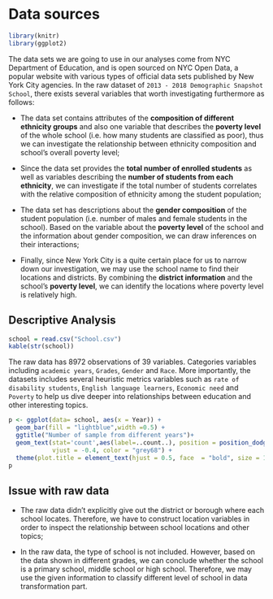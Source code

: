 # Data sources

```r
library(knitr)
library(ggplot2)
```

The data sets we are going to use in our analyses come from NYC Department of Education, and is open sourced on NYC Open Data, a popular website with various types of official data sets published by New York City agencies. In the raw dataset of `2013 - 2018 Demographic Snapshot School `, there exists several variables that worth investigating furthermore as follows:

* The data set contains attributes of the **composition of different ethnicity groups** and also one variable that describes the **poverty level** of the whole school (i.e. how many students are classified as poor), thus we can investigate the relationship between ethnicity composition and school’s overall poverty level;

* Since the data set provides the **total number of enrolled students** as well as variables describing the **number of students from each ethnicity**, we can investigate if the total number of students correlates with the relative composition of ethnicity among the student population;

* The data set has descriptions about the **gender composition** of the student population (i.e. number of males and female students in the school). Based on the variable about the **poverty level** of the school and the information about gender composition, we can draw inferences on their interactions;

* Finally, since New York City is a quite certain place for us to narrow down our investigation, we may use the school name to find their locations and districts. By combining the **district information** and the school’s **poverty level**, we can identify the locations where poverty level is relatively high. 


## Descriptive Analysis

```r
school = read.csv("School.csv")
kable(str(school))
```

The raw data has 8972 observations of 39 variables. Categories variables including `academic years`, `Grades`, `Gender` and `Race`. More importantly, the datasets includes several heuristic metrics variables such as `rate of disability students`, `English language learners`, `Economic need` and `Poverty` to help us dive deeper into relationships between education and other interesting topics.

```r
p <- ggplot(data= school, aes(x = Year)) +
  geom_bar(fill = "lightblue",width =0.5) +
  ggtitle("Number of sample from different years")+
  geom_text(stat='count',aes(label=..count..), position = position_dodge(width = 0.9), 
            vjust = -0.4, color = "grey68") +
  theme(plot.title = element_text(hjust = 0.5, face  = "bold", size = 14))
p
```

## Issue with raw data

* The raw data didn't explicitly give out the district or borough where each school locates. Therefore, we have to construct location variables in order to inspect the relationship between school locations and other topics;

* In the raw data, the type of school is not included. However, based on the data shown in different grades, we can conclude whether the school is a primary school, middle school or high school. Therefore, we may use the given information to classify different level of school in data transformation part.